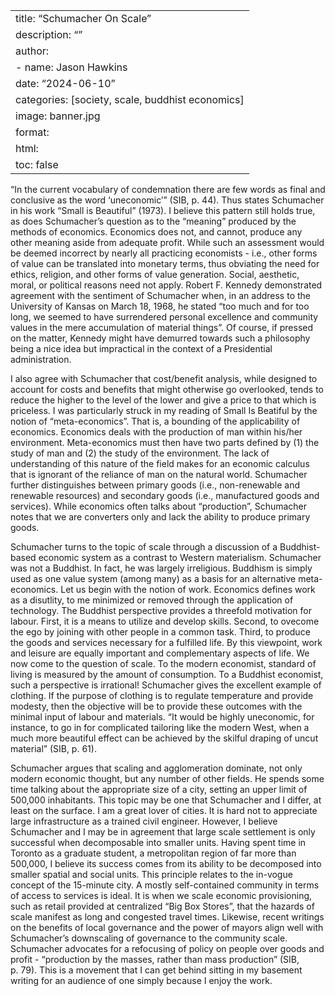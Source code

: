 
---
title: "Schumacher On Scale"
description: ""
author:
  - name: Jason Hawkins
date: "2024-06-10"
categories: [society, scale, buddhist economics]
image: banner.jpg
format: 
  html:
    toc: false
---

"In the current vocabulary of condemnation there are few words as final and conclusive as the word 'uneconomic'" (SIB, p. 44). Thus states Schumacher in his work "Small is Beautiful" (1973). I believe this pattern still holds true, as does Schumacher's question as to the "meaning" produced by the methods of economics. Economics does not, and cannot, produce any other meaning aside from adequate profit. While such an assessment would be deemed incorrect by nearly all practicing economists - i.e., other forms of value can be translated into monetary terms, thus obviating the need for ethics, religion, and other forms of value generation. Social, aesthetic, moral, or political reasons need not apply. Robert F. Kennedy demonstrated agreement with the sentiment of Schumacher when, in an address to the University of Kansas on March 18, 1968, he stated "too much and for too long, we seemed to have surrendered personal excellence and community values in the mere accumulation of material things". Of course, if pressed on the matter, Kennedy might have demurred towards such a philosophy being a nice idea but impractical in the context of a Presidential administration.

I also agree with Schumacher that cost/benefit analysis, while designed to account for costs and benefits that might otherwise go overlooked, tends to reduce the higher to the level of the lower and give a price to that which is priceless. I was particularly struck in my reading of Small Is Beatiful by the notion of "meta-economics". That is, a bounding of the applicability of economics. Economics deals with the production of man within his/her environment. Meta-economics must then have two parts defined by (1) the study of man and (2) the study of the environment. The lack of understanding of this nature of the field makes for an economic calculus that is ignorant of the reliance of man on the natural world. Schumacher further distinguishes between primary goods (i.e., non-renewable and renewable resources) and secondary goods (i.e., manufactured goods and services). While economics often talks about "production", Schumacher notes that we are converters only and lack the ability to produce primary goods.

Schumacher turns to the topic of scale through a discussion of a Buddhist-based economic system as a contrast to Western materialism. Schumacher was not a Buddhist. In fact, he was largely irreligious. Buddhism is simply used as one value system (among many) as a basis for an alternative meta-economics. Let us begin with the notion of work. Economics defines work as a disutlity, to me minimized or removed through the application of technology. The Buddhist perspective provides a threefold motivation for labour. First, it is a means to utilize and develop skills. Second, to ovecome the ego by joining with other people in a common task. Third, to produce the goods and services necessary for a fulfilled life. By this viewpoint, work and leisure are equally important and complementary aspects of life. We now come to the question of scale. To the modern economist,  standard of living is measured by the amount of consumption. To a Buddhist economist, such a perspective is irrational! Schumacher gives the excellent example of clothing. If the purpose of clothing is to regulate temperature and provide modesty, then the objective will be to provide these outcomes with the minimal input of labour and materials. "It would be highly uneconomic, for instance, to go in for complicated tailoring like the modern West, when a much more beautiful effect can be achieved by the skilful draping of uncut material" (SIB, p. 61).

Schumacher argues that scaling and agglomeration dominate, not only modern economic thought, but any number of other fields. He spends some time talking about the appropriate size of a city, setting an upper limit of 500,000 inhabitants. This topic may be one that Schumacher and I differ, at least on the surface. I am a great lover of cities. It is hard not to appreciate large infrastructure as a trained civil engineer. However, I believe Schumacher and I may be in agreement that large scale settlement is only successful when decomposable into smaller units. Having spent time in Toronto as a graduate student, a metropolitan region of far more than 500,000, I believe its success comes from its ability to be decomposed into smaller spatial and social units. This principle relates to the in-vogue concept of the 15-minute city. A mostly self-contained community in terms of access to services is ideal. It is when we scale economic provisioning, such as retail provided at centralized "Big Box Stores", that the hazards of scale manifest as long and congested travel times. Likewise, recent writings on the benefits of local governance and the power of mayors align well with Schumacher's downscaling of governance to the community scale. Schumacher advocates for a refocusing of policy on people over goods and profit - "production by the masses, rather than mass production" (SIB, p. 79). This is a movement that I can get behind sitting in my basement writing for an audience of one simply because I enjoy the work.